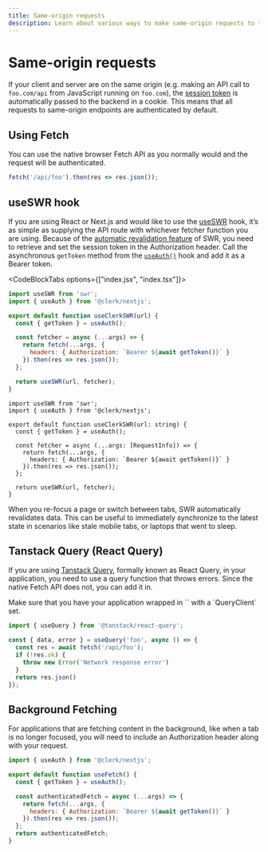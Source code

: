 ```yaml
---
title: Same-origin requests
description: Learn about various ways to make same-origin requests to the backend using the Clerk SDK.
---
```


# Same-origin requests

If your client and server are on the same origin (e.g. making an API call to `foo.com/api` from JavaScript running on `foo.com`), the [session token](https://clerk.com/docs/backend-requests/resources/session-tokens) is automatically passed to the backend in a cookie. This means that all requests to same-origin endpoints are authenticated by default.

## Using Fetch

You can use the native browser Fetch API as you normally would and the request will be authenticated.

```js
fetch('/api/foo').then(res => res.json());
```

## useSWR hook

If you are using React or Next.js and would like to use the [useSWR](https://swr.vercel.app/) hook, it’s as simple as supplying the API route with whichever fetcher function you are using. Because of the [automatic revalidation feature](https://swr.vercel.app/docs/revalidation) of SWR, you need to retrieve and set the session token in the Authorization header. Call the asynchronous `getToken` method from the [`useAuth()`](/docs/references/react/use-auth) hook and add it as a Bearer token.

<CodeBlockTabs options={["index.jsx", "index.tsx"]}>
```jsx
import useSWR from 'swr';
import { useAuth } from '@clerk/nextjs';

export default function useClerkSWR(url) {
  const { getToken } = useAuth();

  const fetcher = async (...args) => {
    return fetch(...args, {
      headers: { Authorization: `Bearer ${await getToken()}` }
    }).then(res => res.json());
  };

  return useSWR(url, fetcher);
}
```

```tsx
import useSWR from 'swr';
import { useAuth } from '@clerk/nextjs';

export default function useClerkSWR(url: string) {
  const { getToken } = useAuth();

  const fetcher = async (...args: [RequestInfo]) => {
    return fetch(...args, {
      headers: { Authorization: `Bearer ${await getToken()}` }
    }).then(res => res.json());
  };

  return useSWR(url, fetcher);
}
```
</CodeBlockTabs>

When you re-focus a page or switch between tabs, SWR automatically revalidates data. This can be useful to immediately synchronize to the latest state in scenarios like stale mobile tabs, or laptops that went to sleep.

## Tanstack Query (React Query)

If you are using [Tanstack Query](https://tanstack.com/query/v4/docs/react/overview), formally known as React Query, in your application, you need to use a query function that throws errors. Since the native Fetch API does not, you can add it in.

<Callout type="warning">
  Make sure that you have your application wrapped in `<QueryClientProvider />` with a `QueryClient` set.
</Callout>

```jsx
import { useQuery } from '@tanstack/react-query';

const { data, error } = useQuery('foo', async () => {
  const res = await fetch('/api/foo');
  if (!res.ok) {
    throw new Error('Network response error')
  }
  return res.json()
});
```

## Background Fetching

For applications that are fetching content in the background, like when a tab is no longer focused, you will need to include an Authorization header along with your request.

```jsx
import { useAuth } from '@clerk/nextjs';

export default function useFetch() {
  const { getToken } = useAuth();

  const authenticatedFetch = async (...args) => {
    return fetch(...args, {
      headers: { Authorization: `Bearer ${await getToken()}` }
    }).then(res => res.json());
  };
  return authenticatedFetch;
}
```